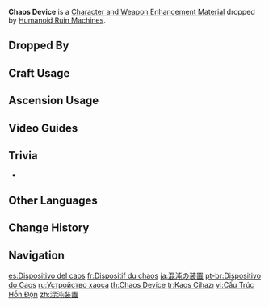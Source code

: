 {{Item Infobox
|id           = 112023
|image        = Item Chaos Device.png
|type         = Character and Weapon Enhancement Materials
|group        = Humanoid Ruin Machine Materials
|group2       = Elite Enemy Drops
|invCategory  = Character Development Items
|quality      = 2
|description  = Comes from ancient defunct relic structures. A part that once held the structure together. Its aesthetically-pleasing engineering is quite exquisite.
|source1      = Dropped by [[Humanoid Ruin Machines]]
|source2      = 
}}
'''Chaos Device''' is a [[Character and Weapon Enhancement Material]] dropped by [[Humanoid Ruin Machines]].

==Dropped By==
{{Dropped By}}

==Craft Usage==
{{Craft Usage}}

==Ascension Usage==
{{Ascension Usage}}

==Video Guides==
{{EVT
|video1   = https://youtu.be/EcwCjk-B08M
|caption1 = Farm Guide
}}

==Trivia==
* {{Related Items|type=variant}}

==Other Languages==
{{Other Languages
|en      = Chaos Device
|zhs     = 混沌装置
|zhs_rm  = Hùndùn Zhuāngzhì
|zht     = 混沌裝置
|zht_rm  = Hùndùn Zhuāngzhì
|zh_tl   = Chaos Device
|ja      = 混沌の装置
|ja_rm   = Konton no Souchi
|ja_tl   = Chaos Device
|ko      = 혼돈의 장치
|ko_rm   = Hondon-ui Jangchi
|ko_tl   = Chaotic Device
|es      = Dispositivo del caos
|es_tl   = Chaos Device
|fr      = Dispositif du chaos
|fr_tl   = Chaos Device
|ru      = Устройство хаоса
|ru_tl   = Chaos Device
|th      = Chaos Device
|vi      = Cấu Trúc Hỗn Độn
|vi_tl   = Chaos Structure
|de      = Chaos-Apparat
|de_tl   = Chaos Apparatus
|id      = Chaos Device
|pt      = Dispositivo do Caos
|pt_tl   = Chaos Device
|tr      = Kaos Cihazı
|tr_tl   = Chaos Device
|it      = Dispositivo del caos
|it_tl   = 
}}

==Change History==
{{Change History|1.0}}

==Navigation==
{{Development Item Navbox|Character and Weapon Enhancement Materials}}

[[es:Dispositivo del caos]]
[[fr:Dispositif du chaos]]
[[ja:混沌の装置]]
[[pt-br:Dispositivo do Caos]]
[[ru:Устройство хаоса]]
[[th:Chaos Device]]
[[tr:Kaos Cihazı]]
[[vi:Cấu Trúc Hỗn Độn]]
[[zh:混沌裝置]]